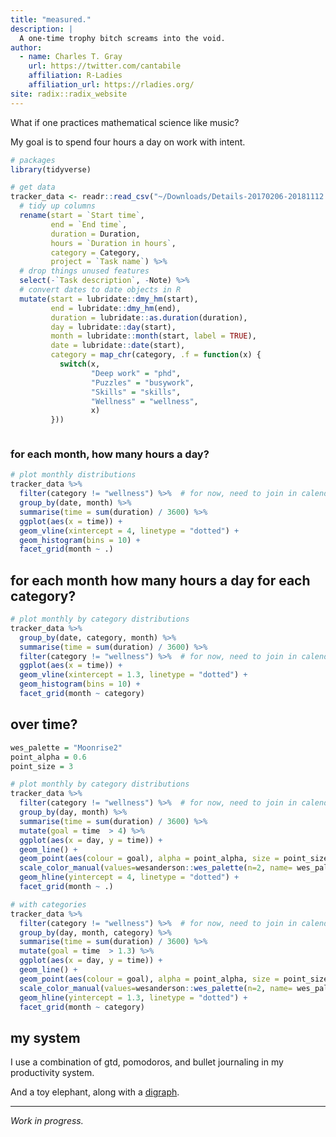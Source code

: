 ```yaml
---
title: "measured."
description: |
  A one-time trophy bitch screams into the void.
author: 
  - name: Charles T. Gray
    url: https://twitter.com/cantabile
    affiliation: R-Ladies
    affiliation_url: https://rladies.org/
site: radix::radix_website
---
```


What if one practices mathematical science like music?

My goal is to spend four hours a day on work with intent. 

```r
# packages
library(tidyverse)

# get data
tracker_data <- readr::read_csv("~/Downloads/Details-20170206-20181112.csv") %>%
  # tidy up columns
  rename(start = `Start time`,
         end = `End time`,
         duration = Duration,
         hours = `Duration in hours`,
         category = Category,
         project = `Task name`) %>%
  # drop things unused features
  select(-`Task description`, -Note) %>% 
  # convert dates to date objects in R
  mutate(start = lubridate::dmy_hm(start),
         end = lubridate::dmy_hm(end),
         duration = lubridate::as.duration(duration),
         day = lubridate::day(start),
         month = lubridate::month(start, label = TRUE),
         date = lubridate::date(start),
         category = map_chr(category, .f = function(x) {
           switch(x,
                  "Deep work" = "phd",
                  "Puzzles" = "busywork",
                  "Skills" = "skills",
                  "Wellness" = "wellness",
                  x)
         }))



```

### for each month, how many hours a day?

```r
# plot monthly distributions
tracker_data %>% 
  filter(category != "wellness") %>%  # for now, need to join in calendar and munge yoga
  group_by(date, month) %>% 
  summarise(time = sum(duration) / 3600) %>%
  ggplot(aes(x = time)) +
  geom_vline(xintercept = 4, linetype = "dotted") +
  geom_histogram(bins = 10) +
  facet_grid(month ~ .) 

```

## for each month how many hours a day for each category? 


```r
# plot monthly by category distributions
tracker_data %>% 
  group_by(date, category, month) %>% 
  summarise(time = sum(duration) / 3600) %>%
  filter(category != "wellness") %>%  # for now, need to join in calendar and munge yoga
  ggplot(aes(x = time)) +
  geom_vline(xintercept = 1.3, linetype = "dotted") +
  geom_histogram(bins = 10) +
  facet_grid(month ~ category)

```


## over time? 


```r
wes_palette = "Moonrise2"
point_alpha = 0.6
point_size = 3

# plot monthly by category distributions
tracker_data %>% 
  filter(category != "wellness") %>%  # for now, need to join in calendar and munge yoga
  group_by(day, month) %>% 
  summarise(time = sum(duration) / 3600) %>% 
  mutate(goal = time  > 4) %>% 
  ggplot(aes(x = day, y = time)) +
  geom_line() +
  geom_point(aes(colour = goal), alpha = point_alpha, size = point_size) +
  scale_color_manual(values=wesanderson::wes_palette(n=2, name= wes_palette)) +
  geom_hline(yintercept = 4, linetype = "dotted") +
  facet_grid(month ~ .) 

# with categories
tracker_data %>% 
  filter(category != "wellness") %>%  # for now, need to join in calendar and munge yoga
  group_by(day, month, category) %>% 
  summarise(time = sum(duration) / 3600) %>% 
  mutate(goal = time  > 1.3) %>% 
  ggplot(aes(x = day, y = time)) +
  geom_line() +
  geom_point(aes(colour = goal), alpha = point_alpha, size = point_size / 1.5) +
  scale_color_manual(values=wesanderson::wes_palette(n=2, name= wes_palette)) +
  geom_hline(yintercept = 1.3, linetype = "dotted") +
  facet_grid(month ~ category) 


```


## my system

I use a combination of gtd, pomodoros, and bullet journaling in my productivity system.

And a toy elephant, along with a [digraph](https://en.wikipedia.org/wiki/Directed_graph).


***

*Work in progress.*
